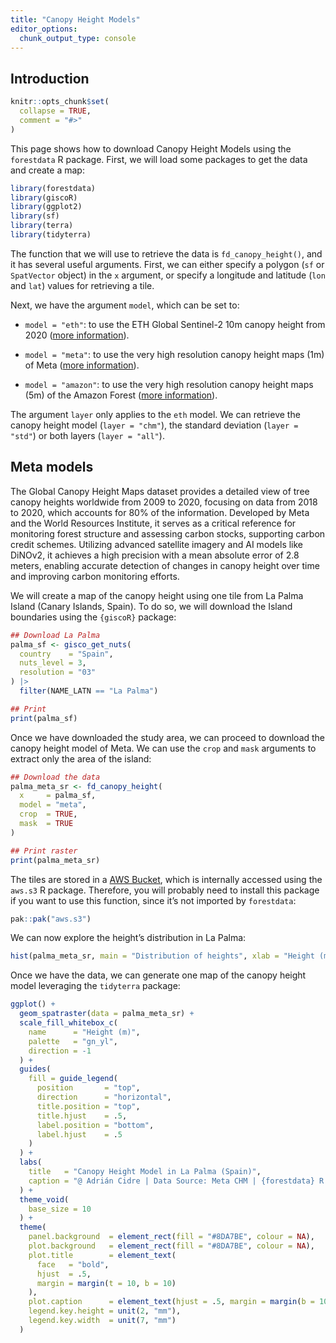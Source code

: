 ```yaml
---
title: "Canopy Height Models"
editor_options: 
  chunk_output_type: console
---
```


## Introduction

```r
knitr::opts_chunk$set(
  collapse = TRUE,
  comment = "#>"
)
```

This page shows how to download Canopy Height Models using the `forestdata` R package. First, we will load some packages to get the data and create a map:

```r
library(forestdata)
library(giscoR)
library(ggplot2)
library(sf)
library(terra)
library(tidyterra)
```

The function that we will use to retrieve the data is `fd_canopy_height()`, and it has several useful arguments. First, we can either specify a polygon (`sf` or `SpatVector` object) in the `x` argument, or specify a longitude and latitude (`lon` and `lat`) values for retrieving a tile.

Next, we have the argument `model`, which can be set to:

* `model = "eth"`: to use the ETH Global Sentinel-2 10m canopy height from 2020 ([more information](https://www.research-collection.ethz.ch/handle/20.500.11850/609802)).

* `model = "meta"`: to use the very high resolution canopy height maps (1m) of Meta ([more information](https://www.sciencedirect.com/science/article/pii/S003442572300439X)).

* `model = "amazon"`: to use the very high resolution canopy height maps (5m) of the Amazon Forest ([more information](https://arxiv.org/abs/2501.10600)).

The argument `layer` only applies to the `eth` model. We can retrieve the canopy height model (`layer = "chm"`), the standard deviation (`layer = "std"`) or both layers (`layer = "all"`).

## Meta models

The Global Canopy Height Maps dataset provides a detailed view of tree canopy heights worldwide from 2009 to 2020, focusing on data from 2018 to 2020, which accounts for 80% of the information. Developed by Meta and the World Resources Institute, it serves as a critical reference for monitoring forest structure and assessing carbon stocks, supporting carbon credit schemes. Utilizing advanced satellite imagery and AI models like DiNOv2, it achieves a high precision with a mean absolute error of 2.8 meters, enabling accurate detection of changes in canopy height over time and improving carbon monitoring efforts.

We will create a map of the canopy height using one tile from La Palma Island (Canary Islands, Spain). To do so, we will download the Island boundaries using the `{giscoR}` package:

```r
## Download La Palma
palma_sf <- gisco_get_nuts(
  country    = "Spain",
  nuts_level = 3,
  resolution = "03"
) |> 
  filter(NAME_LATN == "La Palma")

## Print
print(palma_sf)
```

Once we have downloaded the study area, we can proceed to download the canopy height model of Meta. We can use the `crop` and `mask` arguments to extract only the area of the island:

```r
## Download the data
palma_meta_sr <- fd_canopy_height(
  x     = palma_sf,
  model = "meta",
  crop  = TRUE,
  mask  = TRUE
)

## Print raster
print(palma_meta_sr)
```

The tiles are stored in a [AWS Bucket](https://aws.amazon.com/s3/), which is internally accessed using the `aws.s3` R package. Therefore, you will probably need to install this package if you want to use this function, since it's not imported by `forestdata`:

```r
pak::pak("aws.s3")
```


We can now explore the height's distribution in La Palma:

```r
hist(palma_meta_sr, main = "Distribution of heights", xlab = "Height (m)")
```

Once we have the data, we can generate one map of the canopy height model leveraging the `tidyterra` package:

```r
ggplot() +
  geom_spatraster(data = palma_meta_sr) +
  scale_fill_whitebox_c(
    name      = "Height (m)",
    palette   = "gn_yl",
    direction = -1
  ) +
  guides(
    fill = guide_legend(
      position       = "top",
      direction      = "horizontal",
      title.position = "top",
      title.hjust    = .5,
      label.position = "bottom",
      label.hjust    = .5
    )
  ) +
  labs(
    title   = "Canopy Height Model in La Palma (Spain)",
    caption = "@ Adrián Cidre | Data Source: Meta CHM | {forestdata} R package"
  ) +
  theme_void(
    base_size = 10
  ) +
  theme(
    panel.background  = element_rect(fill = "#8DA7BE", colour = NA),
    plot.background   = element_rect(fill = "#8DA7BE", colour = NA),
    plot.title        = element_text(
      face   = "bold", 
      hjust  = .5, 
      margin = margin(t = 10, b = 10)
    ),
    plot.caption      = element_text(hjust = .5, margin = margin(b = 10)), 
    legend.key.height = unit(2, "mm"),
    legend.key.width  = unit(7, "mm")
  )
```


















